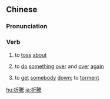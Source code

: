 {{also|折腾}}
==Chinese==
{{zh-forms|s=折腾}}

===Pronunciation===
{{zh-pron
|m=zhēteng
|c=zit3 tang4
|mn=qz:chiat-thn̂g/xm,zz:chiat-thêng
|ma=Zh-zheteng.ogg
|cat=v
}}

===Verb===
{{zh-verb}}

# {{lb|zh|Advanced Mandarin}} to [[toss]] [[about]]
# {{lb|zh|Advanced Mandarin}} to [[do]] [[something]] [[over]] and [[over]] [[again]]
# {{lb|zh|Advanced Mandarin}} to [[get]] [[somebody]] [[down]]; to [[torment]]

[[hu:折騰]]
[[ja:折騰]]
